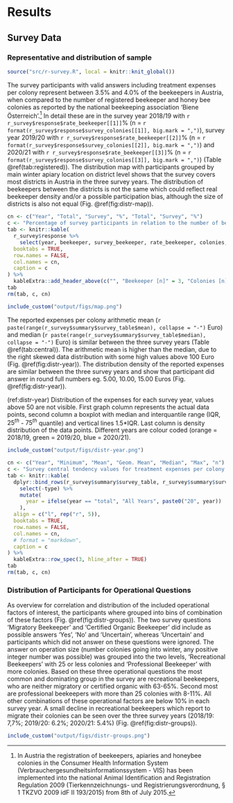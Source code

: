 # Results
## Survey Data
### Representative and distribution of sample

```r
source("src/r-survey.R", local = knitr::knit_global())
```

The survey participants with valid answers including treatment expenses per colony represent between 3.5% and 4.0% of the beekeepers in Austria, when compared to the number of registered beekeeper and honey bee colonies as reported by the national beekeeping association 'Biene Österreich'.[^r-vis] In detail these are in the survey year 2018/19 with `r r_survey$response$rate_beekeeper[[1]]`% (n = `r format(r_survey$response$survey_colonies[[1]], big.mark = ",")`), survey year 2019/20 with `r r_survey$response$rate_beekeeper[[2]]`% (n = `r format(r_survey$response$survey_colonies[[2]], big.mark = ",")`) and 2020/21 with `r r_survey$response$rate_beekeeper[[3]]`% (n = `r format(r_survey$response$survey_colonies[[3]], big.mark = ",")`) (Table \@ref(tab:registered)). The distribution map with participants grouped by main winter apiary location on district level shows that the survey covers most districts in Austria in the three survey years. The distribution of beekeepers between the districts is not the same which could reflect real beekeeper density and/or a possible participation bias, although the size of districts is also not equal (Fig. \@ref(fig:distr-map)).

[^r-vis]: In Austria the registration of beekeepers, apiaries and honeybee colonies in the Consumer Health Information System (Verbrauchergesundheitsinformationssystem - VIS) has been implemented into the national Animal Identification and Registration Regulation 2009 (Tierkennzeichnungs- und Registrierungsverordnung, § 1 TKZVO 2009 idF II 193/2015) from 8th of July 2015.

```r
cn <- c("Year", "Total", "Survey", "%", "Total", "Survey", "%")
c <- "Percentage of survey participants in relation to the number of beekeepers in Austria as reported by the national beekeeping association 'Biene Österreich'."
tab <- knitr::kable(
  r_survey$response %>%
    select(year, beekeeper, survey_beekeeper, rate_beekeeper, colonies, survey_colonies, rate_colonies),
  booktabs = TRUE,
  row.names = FALSE,
  col.names = cn,
  caption = c
) %>%
  kableExtra::add_header_above(c("", "Beekeeper [n]" = 3, "Colonies [n]" = 3))
tab
rm(tab, c, cn)
```

```r
include_custom("output/figs/map.png")
```

The reported expenses per colony arithmetic mean (`r paste(range(r_survey$summary$survey_table$mean), collapse = "-")` Euro) and median (`r paste(range(r_survey$summary$survey_table$median), collapse = "-")` Euro) is similar between the three survey years (Table \@ref(tab:central)). The arithmetic mean is higher than the median, due to the right skewed data distribution with some high values above 100 Euro (Fig. \@ref(fig:distr-year)). The distribution density of the reported expenses are similar between the three survey years and show that participant did answer in round full numbers eg. 5.00, 10.00, 15.00 Euros (Fig. \@ref(fig:distr-year)).


(ref:distr-year) Distribution of the expenses for each survey year, values above 50 are not visible. First graph column represents the actual data points, second column a boxplot with median and interquantile range (IQR, $25^{th}$ - $75^{th}$ quantile) and vertical lines 1.5*IQR. Last column is density distribution of the data points. Different years are colour coded (orange = 2018/19, green = 2019/20, blue = 2020/21).

```r
include_custom("output/figs/distr-year.png")
```

```r
cn <- c("Year", "Minimum", "Mean", "Geom. Mean", "Median", "Max", "n")
c <- "Survey central tendency values for treatment expenses per colony for all years and additionally over all years. Column 'Mean' is the arithmetic mean, the 'Geom. Mean' (geometrical mean) was added as alternative to reduce the effect of positive outliers."
tab <- knitr::kable(
  dplyr::bind_rows(r_survey$summary$survey_table, r_survey$summary$survey_total) %>%
    select(-type) %>%
    mutate(
      year = ifelse(year == "total", "All Years", paste0("20", year))
    ),
  align = c("l", rep("r", 5)),
  booktabs = TRUE,
  row.names = FALSE,
  col.names = cn,
  # format = "markdown",
  caption = c
) %>%
  kableExtra::row_spec(3, hline_after = TRUE)
tab
rm(tab, c, cn)
```

### Distribution of Participants for Operational Questions

As overview for correlation and distribution of the included operational factors of interest, the participants where grouped into bins of combination of these factors (Fig. \@ref(fig:distr-groups)). The two survey questions 'Migratory Beekeeper' and 'Certified Organic Beekeeper' did include as possible answers 'Yes', 'No' and 'Uncertain', whereas 'Uncertain' and participants which did not answer on these questions were ignored. The answer on operation size (number colonies going into winter, any positive integer number was possible) was grouped into the two levels, 'Recreational Beekeepers' with 25 or less colonies and 'Professional Beekeeper' with more colonies. Based on these three operational questions the most common and dominating group in the survey are recreational beekeepers, who are neither migratory or certified organic with 63-65%. Second most are professional beekeepers with more than 25 colonies with 8-11%. All other combinations of these operational factors are below 10% in each survey year. A small decline in recreational beekeepers which report to migrate their colonies can be seen over the three survey years (2018/19: 7,7%; 2019/20: 6.2%; 2020/21: 5.4%) (Fig. \@ref(fig:distr-groups)).

```r
include_custom("output/figs/distr-groups.png")
```
